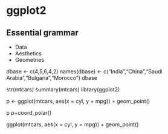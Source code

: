 # ggplot2

## Essential grammar
* Data
* Aesthetics
* Geometries

dbase <- c(4,5,6,4,2)
names(dbase) <- c("India","China","Saudi Arabia","Bulgaria","Morocco")
dbase


str(mtcars)
summary(mtcars)
library(ggplot2)

p <- ggplot(mtcars, aes(x = cyl, y = mpg)) + geom_point()

p
p+coord_polar()

ggplot(mtcars, aes(x = cyl, y = mpg)) + geom_point()